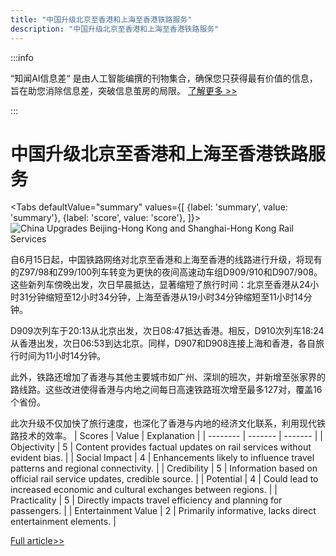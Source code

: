 ```yaml
---
title: "中国升级北京至香港和上海至香港铁路服务"
description: "中国升级北京至香港和上海至香港铁路服务"
---
```



:::info

“知闻AI信息差“ 是由人工智能编撰的刊物集合，确保您只获得最有价值的信息，旨在助您消除信息差，突破信息茧房的局限。  [了解更多 >>](/)

:::

# 中国升级北京至香港和上海至香港铁路服务


<Tabs
	defaultValue="summary"
	values={[
	{label: 'summary', value: 'summary'},
	{label: 'score', value: 'score'},
]}>
<TabItem value="summary">
<img
  src="https://image.informedainews.com/2024/06/Soc-Jxj-1717551721-0.jpg"
  alt="China Upgrades Beijing-Hong Kong and Shanghai-Hong Kong Rail Services"
/>



自6月15日起，中国铁路网络对北京至香港和上海至香港的线路进行升级，将现有的Z97/98和Z99/100列车转变为更快的夜间高速动车组D909/910和D907/908。这些新列车傍晚出发，次日早晨抵达，显著缩短了旅行时间：北京至香港从24小时31分钟缩短至12小时34分钟，上海至香港从19小时34分钟缩短至11小时14分钟。

D909次列车于20:13从北京出发，次日08:47抵达香港。相反，D910次列车18:24从香港出发，次日06:53到达北京。同样，D907和D908连接上海和香港，各自旅行时间为11小时14分钟。

此外，铁路还增加了香港与其他主要城市如广州、深圳的班次，并新增至张家界的路线路。这些改进使得香港与内地之间每日高速铁路班次增至最多127对，覆盖16个省份。

此次升级不仅加快了旅行速度，也深化了香港与内地的经济文化联系，利用现代铁路技术的效率。
</TabItem>
<TabItem value="score">
	| Scores     | Value   | Explanation |
	| -------- | ------- | ------- |
	| Objectivity  | 5    | Content provides factual updates on rail services without evident bias.    |
	| Social Impact | 4     | Enhancements likely to influence travel patterns and regional connectivity.    |
	| Credibility    | 5    | Information based on official rail service updates, credible source.    |
	| Potential    | 4    | Could lead to increased economic and cultural exchanges between regions.    |
	| Practicality    | 5    | Directly impacts travel efficiency and planning for passengers.    |
	| Entertainment Value    | 2    | Primarily informative, lacks direct entertainment elements.    |
</TabItem>
</Tabs>

[Full article>>](https://www.cnbeta.com.tw/articles/tech/1433489.htm)
